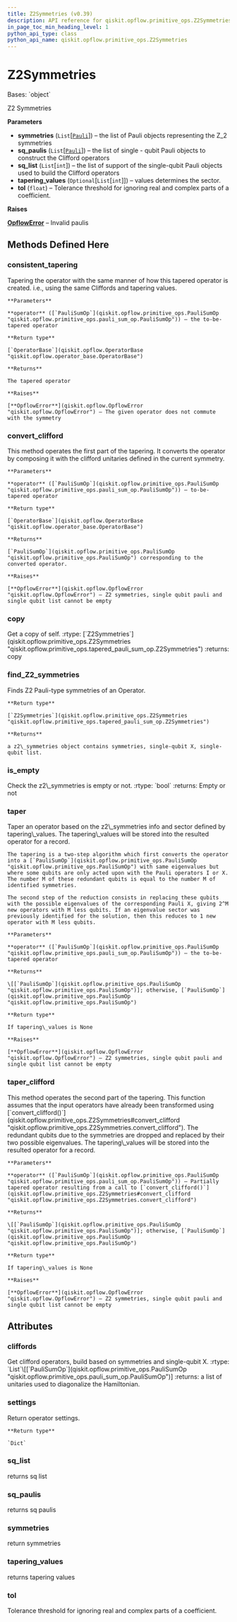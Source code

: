 ```yaml
---
title: Z2Symmetries (v0.39)
description: API reference for qiskit.opflow.primitive_ops.Z2Symmetries in qiskit v0.39
in_page_toc_min_heading_level: 1
python_api_type: class
python_api_name: qiskit.opflow.primitive_ops.Z2Symmetries
---
```


# Z2Symmetries

<Class id="qiskit.opflow.primitive_ops.Z2Symmetries" isDedicatedPage={true} github="https://github.com/qiskit/qiskit/tree/stable/0.22/qiskit/opflow/primitive_ops/tapered_pauli_sum_op.py" signature="Z2Symmetries(symmetries, sq_paulis, sq_list, tapering_values=None, tol=1e-14)" modifiers="class">
  Bases: `object`

  Z2 Symmetries

  **Parameters**

  *   **symmetries** (`List`\[[`Pauli`](qiskit.quantum_info.Pauli "qiskit.quantum_info.operators.symplectic.pauli.Pauli")]) – the list of Pauli objects representing the Z\_2 symmetries
  *   **sq\_paulis** (`List`\[[`Pauli`](qiskit.quantum_info.Pauli "qiskit.quantum_info.operators.symplectic.pauli.Pauli")]) – the list of single - qubit Pauli objects to construct the Clifford operators
  *   **sq\_list** (`List`\[`int`]) – the list of support of the single-qubit Pauli objects used to build the Clifford operators
  *   **tapering\_values** (`Optional`\[`List`\[`int`]]) – values determines the sector.
  *   **tol** (`float`) – Tolerance threshold for ignoring real and complex parts of a coefficient.

  **Raises**

  [**OpflowError**](qiskit.opflow.OpflowError "qiskit.opflow.OpflowError") – Invalid paulis

  ## Methods Defined Here

  <span id="qiskit-opflow-primitive-ops-z2symmetries-consistent-tapering" />

  ### consistent\_tapering

  <Function id="qiskit.opflow.primitive_ops.Z2Symmetries.consistent_tapering" signature="Z2Symmetries.consistent_tapering(operator)">
    Tapering the operator with the same manner of how this tapered operator is created. i.e., using the same Cliffords and tapering values.

    **Parameters**

    **operator** ([`PauliSumOp`](qiskit.opflow.primitive_ops.PauliSumOp "qiskit.opflow.primitive_ops.pauli_sum_op.PauliSumOp")) – the to-be-tapered operator

    **Return type**

    [`OperatorBase`](qiskit.opflow.OperatorBase "qiskit.opflow.operator_base.OperatorBase")

    **Returns**

    The tapered operator

    **Raises**

    [**OpflowError**](qiskit.opflow.OpflowError "qiskit.opflow.OpflowError") – The given operator does not commute with the symmetry
  </Function>

  <span id="qiskit-opflow-primitive-ops-z2symmetries-convert-clifford" />

  ### convert\_clifford

  <Function id="qiskit.opflow.primitive_ops.Z2Symmetries.convert_clifford" signature="Z2Symmetries.convert_clifford(operator)">
    This method operates the first part of the tapering. It converts the operator by composing it with the clifford unitaries defined in the current symmetry.

    **Parameters**

    **operator** ([`PauliSumOp`](qiskit.opflow.primitive_ops.PauliSumOp "qiskit.opflow.primitive_ops.pauli_sum_op.PauliSumOp")) – to-be-tapered operator

    **Return type**

    [`OperatorBase`](qiskit.opflow.OperatorBase "qiskit.opflow.operator_base.OperatorBase")

    **Returns**

    [`PauliSumOp`](qiskit.opflow.primitive_ops.PauliSumOp "qiskit.opflow.primitive_ops.PauliSumOp") corresponding to the converted operator.

    **Raises**

    [**OpflowError**](qiskit.opflow.OpflowError "qiskit.opflow.OpflowError") – Z2 symmetries, single qubit pauli and single qubit list cannot be empty
  </Function>

  <span id="qiskit-opflow-primitive-ops-z2symmetries-copy" />

  ### copy

  <Function id="qiskit.opflow.primitive_ops.Z2Symmetries.copy" signature="Z2Symmetries.copy()">
    Get a copy of self. :rtype: [`Z2Symmetries`](qiskit.opflow.primitive_ops.Z2Symmetries "qiskit.opflow.primitive_ops.tapered_pauli_sum_op.Z2Symmetries") :returns: copy
  </Function>

  <span id="qiskit-opflow-primitive-ops-z2symmetries-find-z2-symmetries" />

  ### find\_Z2\_symmetries

  <Function id="qiskit.opflow.primitive_ops.Z2Symmetries.find_Z2_symmetries" signature="Z2Symmetries.find_Z2_symmetries(operator)" modifiers="classmethod">
    Finds Z2 Pauli-type symmetries of an Operator.

    **Return type**

    [`Z2Symmetries`](qiskit.opflow.primitive_ops.Z2Symmetries "qiskit.opflow.primitive_ops.tapered_pauli_sum_op.Z2Symmetries")

    **Returns**

    a z2\_symmetries object contains symmetries, single-qubit X, single-qubit list.
  </Function>

  <span id="qiskit-opflow-primitive-ops-z2symmetries-is-empty" />

  ### is\_empty

  <Function id="qiskit.opflow.primitive_ops.Z2Symmetries.is_empty" signature="Z2Symmetries.is_empty()">
    Check the z2\_symmetries is empty or not. :rtype: `bool` :returns: Empty or not
  </Function>

  <span id="qiskit-opflow-primitive-ops-z2symmetries-taper" />

  ### taper

  <Function id="qiskit.opflow.primitive_ops.Z2Symmetries.taper" signature="Z2Symmetries.taper(operator)">
    Taper an operator based on the z2\_symmetries info and sector defined by tapering\_values. The tapering\_values will be stored into the resulted operator for a record.

    The tapering is a two-step algorithm which first converts the operator into a [`PauliSumOp`](qiskit.opflow.primitive_ops.PauliSumOp "qiskit.opflow.primitive_ops.PauliSumOp") with same eigenvalues but where some qubits are only acted upon with the Pauli operators I or X. The number M of these redundant qubits is equal to the number M of identified symmetries.

    The second step of the reduction consists in replacing these qubits with the possible eigenvalues of the corresponding Pauli X, giving 2^M new operators with M less qubits. If an eigenvalue sector was previously identified for the solution, then this reduces to 1 new operator with M less qubits.

    **Parameters**

    **operator** ([`PauliSumOp`](qiskit.opflow.primitive_ops.PauliSumOp "qiskit.opflow.primitive_ops.pauli_sum_op.PauliSumOp")) – the to-be-tapered operator

    **Returns**

    \[[`PauliSumOp`](qiskit.opflow.primitive_ops.PauliSumOp "qiskit.opflow.primitive_ops.PauliSumOp")]; otherwise, [`PauliSumOp`](qiskit.opflow.primitive_ops.PauliSumOp "qiskit.opflow.primitive_ops.PauliSumOp")

    **Return type**

    If tapering\_values is None

    **Raises**

    [**OpflowError**](qiskit.opflow.OpflowError "qiskit.opflow.OpflowError") – Z2 symmetries, single qubit pauli and single qubit list cannot be empty
  </Function>

  <span id="qiskit-opflow-primitive-ops-z2symmetries-taper-clifford" />

  ### taper\_clifford

  <Function id="qiskit.opflow.primitive_ops.Z2Symmetries.taper_clifford" signature="Z2Symmetries.taper_clifford(operator)">
    This method operates the second part of the tapering. This function assumes that the input operators have already been transformed using [`convert_clifford()`](qiskit.opflow.primitive_ops.Z2Symmetries#convert_clifford "qiskit.opflow.primitive_ops.Z2Symmetries.convert_clifford"). The redundant qubits due to the symmetries are dropped and replaced by their two possible eigenvalues. The tapering\_values will be stored into the resulted operator for a record.

    **Parameters**

    **operator** ([`PauliSumOp`](qiskit.opflow.primitive_ops.PauliSumOp "qiskit.opflow.primitive_ops.pauli_sum_op.PauliSumOp")) – Partially tapered operator resulting from a call to [`convert_clifford()`](qiskit.opflow.primitive_ops.Z2Symmetries#convert_clifford "qiskit.opflow.primitive_ops.Z2Symmetries.convert_clifford")

    **Returns**

    \[[`PauliSumOp`](qiskit.opflow.primitive_ops.PauliSumOp "qiskit.opflow.primitive_ops.PauliSumOp")]; otherwise, [`PauliSumOp`](qiskit.opflow.primitive_ops.PauliSumOp "qiskit.opflow.primitive_ops.PauliSumOp")

    **Return type**

    If tapering\_values is None

    **Raises**

    [**OpflowError**](qiskit.opflow.OpflowError "qiskit.opflow.OpflowError") – Z2 symmetries, single qubit pauli and single qubit list cannot be empty
  </Function>

  ## Attributes

  ### cliffords

  <Attribute id="qiskit.opflow.primitive_ops.Z2Symmetries.cliffords">
    Get clifford operators, build based on symmetries and single-qubit X. :rtype: `List`\[[`PauliSumOp`](qiskit.opflow.primitive_ops.PauliSumOp "qiskit.opflow.primitive_ops.pauli_sum_op.PauliSumOp")] :returns: a list of unitaries used to diagonalize the Hamiltonian.
  </Attribute>

  ### settings

  <Attribute id="qiskit.opflow.primitive_ops.Z2Symmetries.settings">
    Return operator settings.

    **Return type**

    `Dict`
  </Attribute>

  ### sq\_list

  <Attribute id="qiskit.opflow.primitive_ops.Z2Symmetries.sq_list">
    returns sq list
  </Attribute>

  ### sq\_paulis

  <Attribute id="qiskit.opflow.primitive_ops.Z2Symmetries.sq_paulis">
    returns sq paulis
  </Attribute>

  ### symmetries

  <Attribute id="qiskit.opflow.primitive_ops.Z2Symmetries.symmetries">
    return symmetries
  </Attribute>

  ### tapering\_values

  <Attribute id="qiskit.opflow.primitive_ops.Z2Symmetries.tapering_values">
    returns tapering values
  </Attribute>

  ### tol

  <Attribute id="qiskit.opflow.primitive_ops.Z2Symmetries.tol">
    Tolerance threshold for ignoring real and complex parts of a coefficient.
  </Attribute>
</Class>

